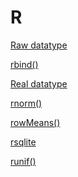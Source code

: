 # R {-}

[Raw datatype](https://linkedin-learning.pxf.io/rweekly_atomics)

[rbind()](https://linkedin-learning.pxf.io/rbind)

[Real datatype](https://linkedin-learning.pxf.io/rweekly_atomics)

[rnorm()](https://linkedin-learning.pxf.io/rweekly_random)

[rowMeans()](https://linkedin-learning.pxf.io/rweekly_colmeans)

[rsqlite](https://linkedin-learning.pxf.io/rweekly_rsqlite)

[runif()](https://linkedin-learning.pxf.io/rweekly_random)

